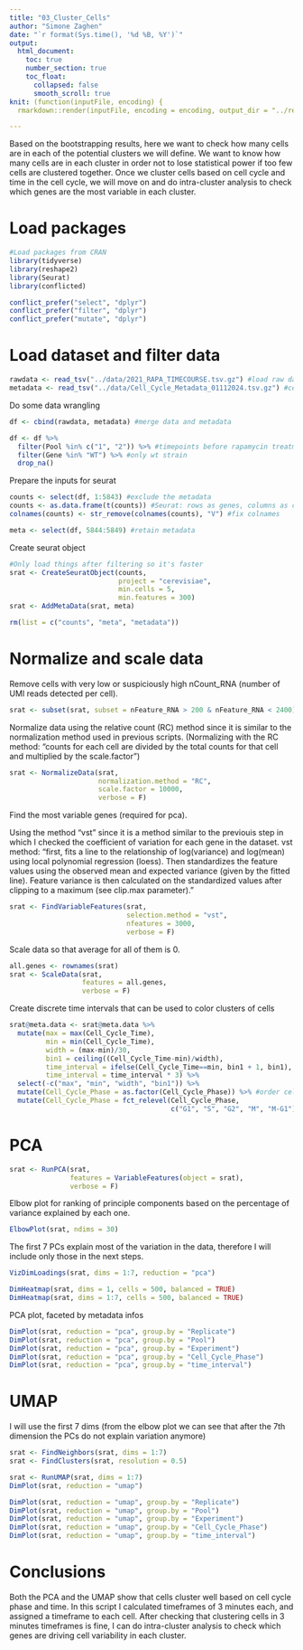 ```yaml
---
title: "03_Cluster_Cells"
author: "Simone Zaghen"
date: "`r format(Sys.time(), '%d %B, %Y')`"
output: 
  html_document: 
    toc: true
    number_section: true
    toc_float: 
      collapsed: false
      smooth_scroll: true
knit: (function(inputFile, encoding) {
  rmarkdown::render(inputFile, encoding = encoding, output_dir = "../results/") })

---
```


Based on the bootstrapping results, here we want to check how many cells are in each of the potential clusters we will define. We want to know how many cells are in each cluster in order not to lose statistical power if too few cells are clustered together. Once we cluster cells based on cell cycle and time in the cell cycle, we will move on and do intra-cluster analysis to check which genes are the most variable in each cluster. 

# Load packages

```r
#Load packages from CRAN
library(tidyverse)
library(reshape2)
library(Seurat)
library(conflicted)

conflict_prefer("select", "dplyr")
conflict_prefer("filter", "dplyr")
conflict_prefer("mutate", "dplyr")

```

# Load dataset and filter data 

```r
rawdata <- read_tsv("../data/2021_RAPA_TIMECOURSE.tsv.gz") #load raw data
metadata <- read_tsv("../data/Cell_Cycle_Metadata_01112024.tsv.gz") #cell cycle data

```

Do some data wrangling

```r
df <- cbind(rawdata, metadata) #merge data and metadata

df <- df %>%
  filter(Pool %in% c("1", "2")) %>% #timepoints before rapamycin treatment
  filter(Gene %in% "WT") %>% #only wt strain
  drop_na()

```

Prepare the inputs for seurat 

```r
counts <- select(df, 1:5843) #exclude the metadata
counts <- as.data.frame(t(counts)) #Seurat: rows as genes, columns as cell
colnames(counts) <- str_remove(colnames(counts), "V") #fix colnames

meta <- select(df, 5844:5849) #retain metadata 

```

Create seurat object

```r
#Only load things after filtering so it's faster
srat <- CreateSeuratObject(counts, 
                           project = "cerevisiae",
                           min.cells = 5,
                           min.features = 300)
srat <- AddMetaData(srat, meta)

rm(list = c("counts", "meta", "metadata"))

```

# Normalize and scale data

Remove cells with very low or suspiciously high nCount_RNA (number of UMI reads detected per cell).

```r
srat <- subset(srat, subset = nFeature_RNA > 200 & nFeature_RNA < 2400)

```

Normalize data using the relative count (RC) method since it is similar to the normalization method used in previous scripts. (Normalizing with the RC method: "counts for each cell are divided by the total counts for that cell and multiplied by the scale.factor")

```r
srat <- NormalizeData(srat, 
                      normalization.method = "RC",
                      scale.factor = 10000,
                      verbose = F)
```

Find the most variable genes (required for pca). 

Using the method "vst" since it is a method similar to the previouis step in which I checked the coefficient of variation for each gene in the dataset. 
vst method: "first, fits a line to the relationship of log(variance) and log(mean) using local polynomial regression (loess). Then standardizes the feature values using the observed mean and expected variance (given by the fitted line). Feature variance is then calculated on the standardized values after clipping to a maximum (see clip.max parameter)."

```r
srat <- FindVariableFeatures(srat, 
                             selection.method = "vst", 
                             nfeatures = 3000,
                             verbose = F)

```

Scale data so that average for all of them is 0. 

```r
all.genes <- rownames(srat)
srat <- ScaleData(srat, 
                  features = all.genes, 
                  verbose = F)

```

Create discrete time intervals that can be used to color clusters of cells

```r
srat@meta.data <- srat@meta.data %>%
  mutate(max = max(Cell_Cycle_Time), 
         min = min(Cell_Cycle_Time), 
         width = (max-min)/30, 
         bin1 = ceiling((Cell_Cycle_Time-min)/width),
         time_interval = ifelse(Cell_Cycle_Time==min, bin1 + 1, bin1),
         time_interval = time_interval * 3) %>%
  select(-c("max", "min", "width", "bin1")) %>%
  mutate(Cell_Cycle_Phase = as.factor(Cell_Cycle_Phase)) %>% #order cell cycle
  mutate(Cell_Cycle_Phase = fct_relevel(Cell_Cycle_Phase,
                                        c("G1", "S", "G2", "M", "M-G1")))

```

# PCA

```r
srat <- RunPCA(srat, 
               features = VariableFeatures(object = srat),
               verbose = F)

```

Elbow plot for ranking of principle components based on the percentage of variance explained by each one. 

```r
ElbowPlot(srat, ndims = 30)

```

The first 7 PCs explain most of the variation in the data, therefore I will include only those in the next steps. 

```r
VizDimLoadings(srat, dims = 1:7, reduction = "pca")

```

```r
DimHeatmap(srat, dims = 1, cells = 500, balanced = TRUE)
DimHeatmap(srat, dims = 1:7, cells = 500, balanced = TRUE)

```

PCA plot, faceted by metadata infos

```r
DimPlot(srat, reduction = "pca", group.by = "Replicate")
DimPlot(srat, reduction = "pca", group.by = "Pool")
DimPlot(srat, reduction = "pca", group.by = "Experiment")
DimPlot(srat, reduction = "pca", group.by = "Cell_Cycle_Phase")
DimPlot(srat, reduction = "pca", group.by = "time_interval")

```

# UMAP
I will use the first 7 dims (from the elbow plot we can see that after the 7th dimension the PCs do not explain variation anymore)

```r
srat <- FindNeighbors(srat, dims = 1:7)
srat <- FindClusters(srat, resolution = 0.5)

```

```r
srat <- RunUMAP(srat, dims = 1:7)
DimPlot(srat, reduction = "umap")

```

```r
DimPlot(srat, reduction = "umap", group.by = "Replicate")
DimPlot(srat, reduction = "umap", group.by = "Pool")
DimPlot(srat, reduction = "umap", group.by = "Experiment")
DimPlot(srat, reduction = "umap", group.by = "Cell_Cycle_Phase")
DimPlot(srat, reduction = "umap", group.by = "time_interval")

```

# Conclusions

Both the PCA and the UMAP show that cells cluster well based on cell cycle phase and time. In this script I calculated timeframes of 3 minutes each, and assigned a timeframe to each cell. After checking that clustering cells in 3 minutes timeframes is fine, I can do intra-cluster analysis to check which genes are driving cell variability in each cluster. 
